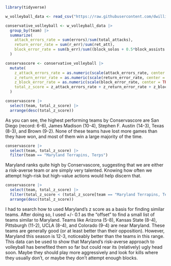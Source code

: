 ```r
library(tidyverse)
```


```r
w_volleyball_data <- read_csv("https://raw.githubusercontent.com/dwillis/NCAAWomensVolleyballData/main/data/ncaa_womens_volleyball_matchstats_2022.csv")
```


```r
conservative_volleyball <- w_volleyball_data |>
  group_by(team) |>
  summarize(
    attack_errors_rate = sum(errors)/sum(total_attacks),
    return_error_rate = sum(r_err)/sum(ret_att),
    block_error_rate = sum(b_err)/sum((block_solos + 0.5*block_assists + b_err))
  )
```



```r
conservascore <- conservative_volleyball |>
  mutate(
    z_attack_errors_rate = as.numeric(scale(attack_errors_rate, center = TRUE, scale = TRUE)) * -1,
    z_return_error_rate = as.numeric(scale(return_error_rate, center = TRUE, scale = TRUE)) * -1,
    z_block_error_rate = as.numeric(scale(block_error_rate, center = TRUE, scale = TRUE)) * -1,
    total_z_score = z_attack_errors_rate + z_return_error_rate + z_block_error_rate
  )
```


```r
conservascore |>
  select(team, total_z_score) |>
  arrange(desc(total_z_score))
```


As you can see, the highest performing teams by Conservascore are San Diego (record: 6-6), James Madison (10-4), Stephen F. Austin (14-3), Texas (8-3), and Brown (9-2). None of these teams have lost more games than they have won, and most of them win a large majority of the time.


```r
conservascore |>
  select(team, total_z_score) |>
  filter(team == "Maryland Terrapins, Terps")
```


Maryland ranks quite high by Conservascore, suggesting that we are either a risk-averse team or are simply very talented. Knowing how often we attempt high-risk but high-value actions would help discern that.


```r
conservascore |>
  select(team, total_z_score) |>
  filter(total_z_score < (total_z_score[team == "Maryland Terrapins, Terps"] + .1), total_z_score > (total_z_score[team == "Maryland Terrapins, Terps"] - .1)) |>
  arrange(desc(total_z_score))
```


I had to search how to used Maryland's z score as a basis for finding similar teams. After doing so, I used +/- 0.1 as the "offset" to find a small list of teams similar to Maryland. Teams like Arizona (5-8), Kansas State (8-4), Pittsburgh (11-2), UCLA (8-4), and Colorado (9-4) are near Maryland. These teams are generally good (or at least better than their opposition). However, Maryland this season is 12-3, noticeably better than the teams in this range. This data can be used to show that Maryland's risk-averse approach to volleyball has benefited them so far but could rear its (relatively) ugly head soon. Maybe they should play more aggressively and look for kills where they usually don't, or maybe they don't attempt enough blocks.